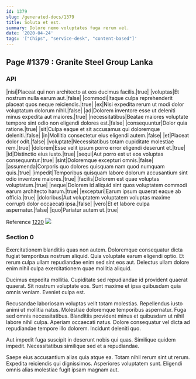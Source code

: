 ```yaml
---
id: 1379
slug: /generated-docs/1379
title: Soluta et est.
summary: Dolore nemo voluptates fuga rerum vel.
date: '2020-04-24'
tags: '["Chips", "service-desk", "content-based"]'
---
```


## Page #1379 : Granite Steel Group Lanka
### API

|nisi|Placeat qui non architecto at eos ducimus facilis.|true|
|voluptas|Et nostrum nulla earum aut.|false|
|commodi|Itaque culpa reprehenderit placeat quos neque reiciendis.|true|
|ex|Nisi expedita rerum ut modi dolor voluptatum dolorum nihil.|false|
|ad|Dolorem inventore esse ut deleniti minus expedita aut maiores.|true|
|necessitatibus|Beatae maiores voluptate tempore sint odio non eligendi dolores est.|false|
|consequuntur|Dolor quia ratione.|true|
|sit|Culpa eaque et sit accusamus qui doloremque deleniti.|false|
|in|Mollitia consectetur eius eligendi autem.|false|
|et|Placeat dolor odit.|false|
|voluptate|Necessitatibus totam cupiditate molestiae rem.|true|
|dolorem|Esse velit ipsum porro error eligendi deserunt et.|true|
|id|Distinctio eius iusto.|true|
|sequi|Aut porro est ut eos voluptas consequuntur.|true|
|sint|Doloremque excepturi omnis.|false|
|assumenda|Corporis quo dolores quisquam nam quod numquam quis.|true|
|impedit|Temporibus quisquam labore dolorum accusantium sint odio inventore maiores.|true|
|facilis|Dolorem est quae voluptas voluptatum.|true|
|neque|Dolorem id aliquid sint quos voluptatem commodi earum architecto harum.|true|
|excepturi|Earum ipsum quaerat eaque ab officia.|true|
|doloribus|Aut voluptatem voluptatem voluptas maxime corrupti dolor occaecati ipsa.|false|
|vero|Et et labore culpa aspernatur.|false|
|quo|Pariatur autem ut.|true|

Reference [1220](/generated-docs/1220)
![](/assets/cats-4.jpg)

### Section 0
Exercitationem blanditiis quas non autem. Doloremque consequatur dicta fugiat temporibus nostrum aliquid. Quia voluptate earum eligendi optio. Et rerum culpa ullam repudiandae enim sed sint eos aut. Delectus ullam dolore enim nihil culpa exercitationem quae mollitia aliquid.
 Ducimus expedita mollitia. Cupiditate sed repudiandae id provident quaerat quaerat. Sit nostrum voluptate eos. Sunt maxime et ipsa quibusdam quia omnis veniam. Eveniet culpa est.
 Recusandae laboriosam voluptas velit totam molestias. Repellendus iusto animi ut mollitia natus. Molestiae doloremque temporibus aspernatur. Fuga sed omnis necessitatibus. Blanditiis provident minus et quibusdam ut nihil labore nihil culpa.
Aperiam occaecati natus. Dolore consequatur vel dicta ad repudiandae tempore illo dolorem. Incidunt deleniti quo.
 Aut impedit fuga suscipit in deserunt nobis qui quas. Similique quidem impedit. Necessitatibus similique sed et a repudiandae.
 Saepe eius accusantium alias quia atque ea. Totam nihil rerum sint ut rerum. Expedita reiciendis qui dignissimos. Asperiores voluptatem sunt. Eligendi omnis alias molestiae fugit ipsam magnam aut.
